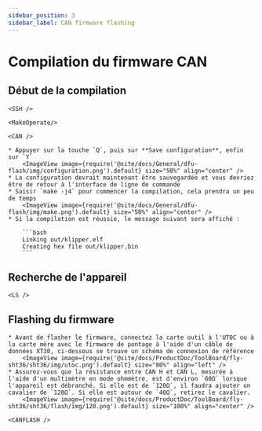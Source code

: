 ```yaml
---
sidebar_position: 3
sidebar_label: CAN firmware flashing
---
```




# Compilation du firmware CAN

## Début de la compilation

    <SSH />

    <MakeOperate/>

    <CAN />

    * Appuyer sur la touche `Q`, puis sur **Save configuration**, enfin sur `Y`
        <ImageView image={require('@site/docs/General/dfu-flash/img/configuration.png').default} size="50%" align="center" />
    * La configuration devrait maintenant être sauvegardée et vous devriez être de retour à l'interface de ligne de commande
    * Saisir `make -j4` pour commencer la compilation, cela prendra un peu de temps
        <ImageView image={require('@site/docs/General/dfu-flash/img/make.png').default} size="50%" align="center" />
    * Si la compilation est réussie, le message suivant sera affiché :

        ```bash
        Linking out/klipper.elf
        Creating hex file out/klipper.bin
        ```

## Recherche de l'appareil

    <LS />


## Flashing du firmware

    * Avant de flasher le firmware, connectez la carte outil à l'UTOC ou à la carte mère avec le firmware de pontage à l'aide d'un câble de données XT30, ci-dessous se trouve un schéma de connexion de référence
        <ImageView image={require('@site/docs/ProductDoc/ToolBoard/fly-sht36/sht36/img/utoc.png').default} size="80%" align="left" />
    * Assurez-vous que la résistance entre CAN H et CAN L, mesurée à l'aide d'un multimètre en mode ohmmètre, est d'environ `60Ω` lorsque l'appareil est débranché. Si elle est de `120Ω`, il faudra ajouter un cavalier de `120Ω`. Si elle est autour de `40Ω`, retirez le cavalier.
        <ImageView image={require('@site/docs/ProductDoc/ToolBoard/fly-sht36/sht36/flash/img/120.png').default} size="100%" align="center" />

    <CANFLASH />


